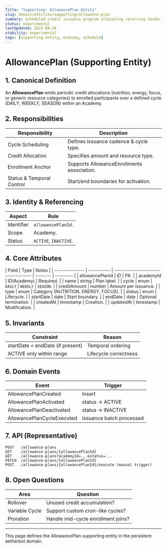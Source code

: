 ```yaml
---
Title: "Supporting: AllowancePlan Entity"
slug: domain/entities/supporting/allowance-plan
summary: Scheduled credit issuance program allocating recurring tender or resource allowances to collectors.
status: experimental
lastUpdated: 2025-09-24
stability: experimental
tags: [supporting-entity, economy, schedule]
---
```


# AllowancePlan (Supporting Entity)

## 1. Canonical Definition

An **AllowancePlan** emits periodic credit allocations (nutrition, energy, focus, or generic resource categories) to enrolled participants over a defined cycle (DAILY, WEEKLY, SEASON) within an Academy.

## 2. Responsibilities

| Responsibility            | Description                                |
| ------------------------- | ------------------------------------------ |
| Cycle Scheduling          | Defines issuance cadence & cycle type.     |
| Credit Allocation         | Specifies amount and resource type.        |
| Enrollment Anchor         | Supports AllowanceEnrollments association. |
| Status & Temporal Control | Start/end boundaries for activation.       |

## 3. Identity & Referencing

| Aspect     | Rule                  |
| ---------- | --------------------- |
| Identifier | `allowancePlanId`.    |
| Scope      | Academy.              |
| Status     | `ACTIVE`, `INACTIVE`. |

## 4. Core Attributes

| Field           | Type        | Notes                                |
| --------------- | ----------- | ------------------------------------ | -------- | --------- |
| allowancePlanId | ID          | PK.                                  |
| academyId       | ID(Academy) | Required.                            |
| name            | string      | Plan label.                          |
| cycle           | enum        | `DAILY`                              | `WEEKLY` | `SEASON`. |
| creditAmount    | number      | Amount per issuance.                 |
| type            | enum        | Category (NUTRITION, ENERGY, FOCUS). |
| status          | enum        | Lifecycle.                           |
| startDate       | date        | Start boundary.                      |
| endDate         | date        | Optional termination.                |
| createdAt       | timestamp   | Creation.                            |
| updatedAt       | timestamp   | Modification.                        |

## 5. Invariants

| Constraint                       | Reason                |
| -------------------------------- | --------------------- |
| startDate < endDate (if present) | Temporal ordering     |
| ACTIVE only within range         | Lifecycle correctness |

## 6. Domain Events

| Event                      | Trigger                  |
| -------------------------- | ------------------------ |
| AllowancePlanCreated       | Insert                   |
| AllowancePlanActivated     | status -> ACTIVE         |
| AllowancePlanDeactivated   | status -> INACTIVE       |
| AllowancePlanCycleExecuted | Issuance batch processed |

## 7. API (Representative)

```
POST   /allowance-plans
GET    /allowance-plans/{allowancePlanId}
GET    /allowance-plans?academyId=...&status=...
PATCH  /allowance-plans/{allowancePlanId}
POST   /allowance-plans/{allowancePlanId}/execute (manual trigger)
```

## 8. Open Questions

| Area           | Question                           |
| -------------- | ---------------------------------- |
| Rollover       | Unused credit accumulation?        |
| Variable Cycle | Support custom cron-like cycles?   |
| Proration      | Handle mid-cycle enrollment joins? |

---

This page defines the AllowancePlan supporting entity in the persistent aetherbot domain.
